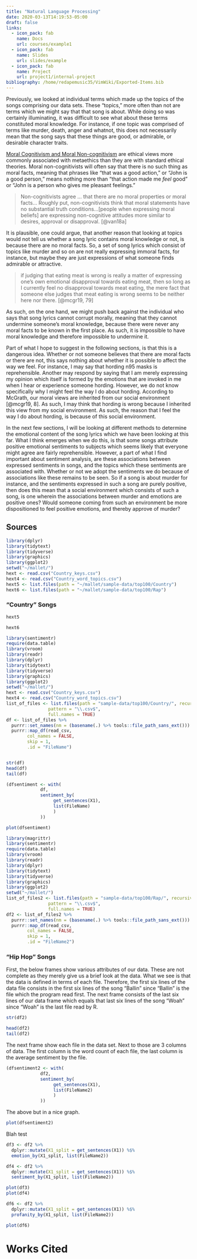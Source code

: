 ```yaml
---
title: "Natural Language Processing"
date: 2020-03-13T14:19:53-05:00
draft: false
links:
  - icon_pack: fab
    name: Docs
    url: courses/example1
  - icon_pack: fab
    name: Slides
    url: slides/example
  - icon_pack: fab
    name: Project
    url: project1/internal-project
bibliography: /home/redapemusic35/VimWiki/Exported-Items.bib
---
```


Previously, we looked at individual terms which made up the topics of the songs comprising our data sets. These "topics," more often than not are terms which we might say that that song is about. While doing so was certainly illuminating, it was difficult to see what about these terms constituted moral knowledge. For instance, if one topic was comprised of terms like murder, death, anger and whatnot, this does not necessarily mean that the song says that these things are good, or admirable, or desirable character traits. 

[Moral Cognitivism and Moral Non-cognitivism](https://plato.stanford.edu/entries/moral-cognitivism/) are ethical views more commonly associated with metaethics than they are with standard ethical theories. Moral non-cognitivists will often say that there is no such thing as moral facts, meaning that phrases like "that was a good action," or "John is a good person," means nothing more than "that action made me *feel* good" or "John is a person who gives me pleasant feelings." 

> Non-cognitivists agree ... that there are no moral properties or moral facts... Roughly put, non-cognitivists think that moral statements have no substantial truth conditions...[people when expressing moral beliefs] are expressing non-cognitive attitudes more similar to desires, approval or disapproval. [@van18a]

It is plausible, one could argue, that another reason that looking at topics would not tell us whether a song lyric contains moral knowledge or not, is because there are no moral facts. So, a set of song lyrics which consist of topics like murder and so on are not really expressing immoral facts, for instance, but maybe they are just expressions of what someone finds admirable or attractive.

> if judging that eating meat is wrong is really a matter of expressing one's own emotional disapproval towards eating meat, then so long as I currently feel no disapproval towards meat eating, the mere fact that someone else judges that meat eating is wrong seems to be neither here nor there. [@mcgr19, 79]

As such, on the one hand, we might push back against the individual who says that song lyrics cannot corrupt morally, meaning that they cannot undermine someone's moral knowledge, because there were never any moral facts to be known in the first place. As such, it is impossible to have moral knowledge and therefore impossible to undermine it.

Part of what I hope to suggest in the following sections, is that this is a dangerous idea. Whether or not someone believes that there are moral facts or there are not, this says nothing about whether it is possible to affect the way we feel. For instance, I may say that hording n95 masks is reprehensible. Another may respond by saying that I am merely expressing my opinion which itself is formed by the emotions that are invoked in me when I hear or experience someone hording. However, we do not know specifically why I might feel the way I do about hording. According to McGrath, our moral views are inherited from our social environment [@mcgr19, 8]. As such, I may think that hording is wrong because I inherited this view from my social environment. As such, the reason that I feel the way I do about hording, is because of this social environment.

In the next few sections, I will be looking at different methods to determine the emotional content of the song lyrics which we have been looking at this far. What I think emerges when we do this, is that some songs attribute positive emotional sentiments to subjects which  seems likely that everyone might agree are fairly reprehensible. However, a part of what I find important about sentiment analysis, are these associations between expressed sentiments in songs, and the topics which these sentiments are associated with. Whether or not we adopt the sentiments we do because of associations like these remains to be seen. So if a song is about murder for instance, and the sentiments expressed in such a song are purely positive, then does this mean that a social environment which consists of such a song, is one wherein the associations between murder and emotions are positive ones? Would someone coming from such an environment be more dispositioned to feel positive emotions, and thereby approve of murder?


## Sources



```r
library(dplyr)
library(tidytext)
library(tidyverse)
library(graphics)
library(ggplot2)
setwd("~/mallet/")
hext <- read.csv("Country_keys.csv")
hext4 <- read.csv("Country_word_topics.csv")
hext5 <- list.files(path = "~/mallet/sample-data/top100/Country")
hext6 <- list.files(path = "~/mallet/sample-data/top100/Rap")
```

### "Country" Songs

```r


hext5
```


```r


hext6

```

```r
library(sentimentr)
require(data.table)
library(vroom)
library(readr)
library(dplyr)
library(tidytext)
library(tidyverse)
library(graphics)
library(ggplot2)
setwd("~/mallet/")
hext <- read.csv("Country_keys.csv")
hext4 <- read.csv("Country_word_topics.csv")
list_of_files <- list.files(path = "sample-data/top100/Country/", recursive = TRUE,
			    pattern = "\\.csv$",
			    full.names = TRUE)
df <- list_of_files %>%
  purrr::set_names(nm = (basename(.) %>% tools::file_path_sans_ext())) %>%
  purrr::map_df(read_csv,
		col_names = FALSE,
		skip = 1,
		.id = "FileName")


str(df)
head(df)
tail(df)

(dfsentiment <- with(
		     df,
		     sentiment_by(
				  get_sentences(X1),
				  list(FileName)
				  )
		     ))

plot(dfsentiment)
```

```r
library(magrittr)
library(sentimentr)
require(data.table)
library(vroom)
library(readr)
library(dplyr)
library(tidytext)
library(tidyverse)
library(graphics)
library(ggplot2)
setwd("~/mallet/")
list_of_files2 <- list.files(path = "sample-data/top100/Rap/", recursive = TRUE,
			    pattern = "\\.csv$",
			    full.names = TRUE)
df2 <- list_of_files2 %>%
  purrr::set_names(nm = (basename(.) %>% tools::file_path_sans_ext())) %>%
  purrr::map_df(read_csv,
		col_names = FALSE,
		skip = 1,
		.id = "FileName2")
```

### "Hip Hop" Songs

First, the below frames show various attributes of our data. These are not complete as they merely give us a brief look at the data. What we see is that the data is defined in terms of each file. Therefore, the first six lines of the data file consists in the first six lines of the song "Ballin" since "Ballin" is the file which the program read first. The next frame consists of the last six lines of our data frame which equals that last six lines of the song "Woah" since "Woah" is the last file read by R.

```r


str(df2)
```

```r


head(df2)
tail(df2)
```

The next frame show each file in the data set. Next to those are 3 columns of data. The first column is the word count of each file, the last column is the average sentiment by the file.

```r


(dfsentiment2 <- with(
		     df2,
		     sentiment_by(
				  get_sentences(X1),
				  list(FileName2)
				  )
		     ))
```

The above but in a nice graph.

```r


plot(dfsentiment2)
```

Blah test

```r


df3 <- df2 %>%
  dplyr::mutate(X1_split = get_sentences(X1)) %$%
  emotion_by(X1_split, list(FileName2))

df4 <- df2 %>%
  dplyr::mutate(X1_split = get_sentences(X1)) %$%
  sentiment_by(X1_split, list(FileName2))

plot(df3)
plot(df4)
```

```r

df6 <- df2 %>%
  dplyr::mutate(X1_split = get_sentences(X1)) %$%
  profanity_by(X1_split, list(FileName2))

plot(df6)

```

# Works Cited
